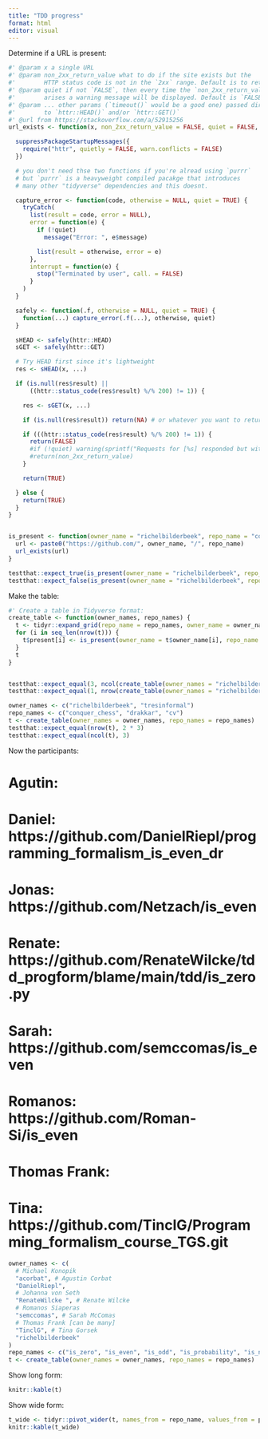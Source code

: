 ```yaml
---
title: "TDD progress"
format: html
editor: visual
---
```


Determine if a URL is present:

```r
#' @param x a single URL
#' @param non_2xx_return_value what to do if the site exists but the
#'        HTTP status code is not in the `2xx` range. Default is to return `FALSE`.
#' @param quiet if not `FALSE`, then every time the `non_2xx_return_value` condition
#'        arises a warning message will be displayed. Default is `FALSE`.
#' @param ... other params (`timeout()` would be a good one) passed directly
#'        to `httr::HEAD()` and/or `httr::GET()`
#' @url from https://stackoverflow.com/a/52915256
url_exists <- function(x, non_2xx_return_value = FALSE, quiet = FALSE,...) {

  suppressPackageStartupMessages({
    require("httr", quietly = FALSE, warn.conflicts = FALSE)
  })

  # you don't need thse two functions if you're alread using `purrr`
  # but `purrr` is a heavyweight compiled pacakge that introduces
  # many other "tidyverse" dependencies and this doesnt.

  capture_error <- function(code, otherwise = NULL, quiet = TRUE) {
    tryCatch(
      list(result = code, error = NULL),
      error = function(e) {
        if (!quiet)
          message("Error: ", e$message)

        list(result = otherwise, error = e)
      },
      interrupt = function(e) {
        stop("Terminated by user", call. = FALSE)
      }
    )
  }

  safely <- function(.f, otherwise = NULL, quiet = TRUE) {
    function(...) capture_error(.f(...), otherwise, quiet)
  }

  sHEAD <- safely(httr::HEAD)
  sGET <- safely(httr::GET)

  # Try HEAD first since it's lightweight
  res <- sHEAD(x, ...)

  if (is.null(res$result) ||
      ((httr::status_code(res$result) %/% 200) != 1)) {

    res <- sGET(x, ...)

    if (is.null(res$result)) return(NA) # or whatever you want to return on "hard" errors

    if (((httr::status_code(res$result) %/% 200) != 1)) {
      return(FALSE)
      #if (!quiet) warning(sprintf("Requests for [%s] responded but without an HTTP status code in the 200-299 range", x))
      #return(non_2xx_return_value)
    }

    return(TRUE)

  } else {
    return(TRUE)
  }
}


is_present <- function(owner_name = "richelbilderbeek", repo_name = "conquer_chess") {
  url <- paste0("https://github.com/", owner_name, "/", repo_name)
  url_exists(url)
}

testthat::expect_true(is_present(owner_name = "richelbilderbeek", repo_name = "conquer_chess"))
testthat::expect_false(is_present(owner_name = "richelbilderbeek", repo_name = "lsrvgbaeoub"))
```

Make the table:

```r
#' Create a table in Tidyverse format:
create_table <- function(owner_names, repo_names) {
  t <- tidyr::expand_grid(repo_name = repo_names, owner_name = owner_names, present = NA)
  for (i in seq_len(nrow(t))) {
    t$present[i] <- is_present(owner_name = t$owner_name[i], repo_name = t$repo_name[i])
  }
  t
}


testthat::expect_equal(3, ncol(create_table(owner_names = "richelbilderbeek", repo_names = "conquer_chess")))
testthat::expect_equal(1, nrow(create_table(owner_names = "richelbilderbeek", repo_names = "conquer_chess")))

owner_names <- c("richelbilderbeek", "tresinformal")
repo_names <- c("conquer_chess", "drakkar", "cv")
t <- create_table(owner_names = owner_names, repo_names = repo_names)
testthat::expect_equal(nrow(t), 2 * 3)
testthat::expect_equal(ncol(t), 3)
```

Now the participants:

# Agutin:

# Daniel: https://github.com/DanielRiepl/programming_formalism_is_even_dr

# Jonas: https://github.com/Netzach/is_even

# Renate: https://github.com/RenateWilcke/tdd_progform/blame/main/tdd/is_zero.py

# Sarah: https://github.com/semccomas/is_even

# Romanos: https://github.com/Roman-Si/is_even

# Thomas Frank:

# Tina: https://github.com/TinclG/Programming_formalism_course_TGS.git

```r
owner_names <- c(
  # Michael Konopik
  "acorbat", # Agustin Corbat
  "DanielRiepl",
  # Johanna von Seth
  "RenateWilcke ", # Renate Wilcke
  # Romanos Siaperas
  "semccomas", # Sarah McComas
  # Thomas Frank [can be many]
  "TinclG", # Tina Gorsek
  "richelbilderbeek"
)
repo_names <- c("is_zero", "is_even", "is_odd", "is_probability", "is_number", "are_numbers", "is_roman_number", "is_prime")
t <- create_table(owner_names = owner_names, repo_names = repo_names)
```

Show long form:

```r
knitr::kable(t)
```

Show wide form:

```r
t_wide <- tidyr::pivot_wider(t, names_from = repo_name, values_from = present)
knitr::kable(t_wide)
```
